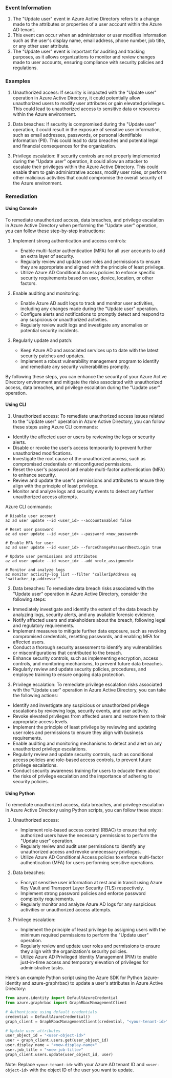 
### Event Information

1. The "Update user" event in Azure Active Directory refers to a change made to the attributes or properties of a user account within the Azure AD tenant.
2. This event can occur when an administrator or user modifies information such as the user's display name, email address, phone number, job title, or any other user attribute.
3. The "Update user" event is important for auditing and tracking purposes, as it allows organizations to monitor and review changes made to user accounts, ensuring compliance with security policies and regulations.


### Examples

1. Unauthorized access: If security is impacted with the "Update user" operation in Azure Active Directory, it could potentially allow unauthorized users to modify user attributes or gain elevated privileges. This could lead to unauthorized access to sensitive data or resources within the Azure environment.

2. Data breaches: If security is compromised during the "Update user" operation, it could result in the exposure of sensitive user information, such as email addresses, passwords, or personal identifiable information (PII). This could lead to data breaches and potential legal and financial consequences for the organization.

3. Privilege escalation: If security controls are not properly implemented during the "Update user" operation, it could allow an attacker to escalate their privileges within the Azure Active Directory. This could enable them to gain administrative access, modify user roles, or perform other malicious activities that could compromise the overall security of the Azure environment.

### Remediation

#### Using Console

To remediate unauthorized access, data breaches, and privilege escalation in Azure Active Directory when performing the "Update user" operation, you can follow these step-by-step instructions:

1. Implement strong authentication and access controls:
   - Enable multi-factor authentication (MFA) for all user accounts to add an extra layer of security.
   - Regularly review and update user roles and permissions to ensure they are appropriate and aligned with the principle of least privilege.
   - Utilize Azure AD Conditional Access policies to enforce specific security requirements based on user, device, location, or other factors.

2. Enable auditing and monitoring:
   - Enable Azure AD audit logs to track and monitor user activities, including any changes made during the "Update user" operation.
   - Configure alerts and notifications to promptly detect and respond to any suspicious or unauthorized activities.
   - Regularly review audit logs and investigate any anomalies or potential security incidents.

3. Regularly update and patch:
   - Keep Azure AD and associated services up to date with the latest security patches and updates.
   - Implement a robust vulnerability management program to identify and remediate any security vulnerabilities promptly.

By following these steps, you can enhance the security of your Azure Active Directory environment and mitigate the risks associated with unauthorized access, data breaches, and privilege escalation during the "Update user" operation.

#### Using CLI

1. Unauthorized access: To remediate unauthorized access issues related to the "Update user" operation in Azure Active Directory, you can follow these steps using Azure CLI commands:

- Identify the affected user or users by reviewing the logs or security alerts.
- Disable or revoke the user's access temporarily to prevent further unauthorized modifications.
- Investigate the root cause of the unauthorized access, such as compromised credentials or misconfigured permissions.
- Reset the user's password and enable multi-factor authentication (MFA) to enhance security.
- Review and update the user's permissions and attributes to ensure they align with the principle of least privilege.
- Monitor and analyze logs and security events to detect any further unauthorized access attempts.

Azure CLI commands:
```
# Disable user account
az ad user update --id <user_id> --accountEnabled false

# Reset user password
az ad user update --id <user_id> --password <new_password>

# Enable MFA for user
az ad user update --id <user_id> --forceChangePasswordNextLogin true

# Update user permissions and attributes
az ad user update --id <user_id> --add <role_assignment>

# Monitor and analyze logs
az monitor activity-log list --filter "callerIpAddress eq '<attacker_ip_address>'"
```

2. Data breaches: To remediate data breach risks associated with the "Update user" operation in Azure Active Directory, consider the following steps:

- Immediately investigate and identify the extent of the data breach by analyzing logs, security alerts, and any available forensic evidence.
- Notify affected users and stakeholders about the breach, following legal and regulatory requirements.
- Implement measures to mitigate further data exposure, such as revoking compromised credentials, resetting passwords, and enabling MFA for affected users.
- Conduct a thorough security assessment to identify any vulnerabilities or misconfigurations that contributed to the breach.
- Enhance security controls, such as implementing encryption, access controls, and monitoring mechanisms, to prevent future data breaches.
- Regularly review and update security policies, procedures, and employee training to ensure ongoing data protection.

3. Privilege escalation: To remediate privilege escalation risks associated with the "Update user" operation in Azure Active Directory, you can take the following actions:

- Identify and investigate any suspicious or unauthorized privilege escalations by reviewing logs, security events, and user activity.
- Revoke elevated privileges from affected users and restore them to their appropriate access levels.
- Implement the principle of least privilege by reviewing and updating user roles and permissions to ensure they align with business requirements.
- Enable auditing and monitoring mechanisms to detect and alert on any unauthorized privilege escalations.
- Regularly review and update security controls, such as conditional access policies and role-based access controls, to prevent future privilege escalations.
- Conduct security awareness training for users to educate them about the risks of privilege escalation and the importance of adhering to security policies.

#### Using Python

To remediate unauthorized access, data breaches, and privilege escalation in Azure Active Directory using Python scripts, you can follow these steps:

1. Unauthorized access:
   - Implement role-based access control (RBAC) to ensure that only authorized users have the necessary permissions to perform the "Update user" operation.
   - Regularly review and audit user permissions to identify any unauthorized access and revoke unnecessary privileges.
   - Utilize Azure AD Conditional Access policies to enforce multi-factor authentication (MFA) for users performing sensitive operations.

2. Data breaches:
   - Encrypt sensitive user information at rest and in transit using Azure Key Vault and Transport Layer Security (TLS) respectively.
   - Implement strong password policies and enforce password complexity requirements.
   - Regularly monitor and analyze Azure AD logs for any suspicious activities or unauthorized access attempts.

3. Privilege escalation:
   - Implement the principle of least privilege by assigning users with the minimum required permissions to perform the "Update user" operation.
   - Regularly review and update user roles and permissions to ensure they align with the organization's security policies.
   - Utilize Azure AD Privileged Identity Management (PIM) to enable just-in-time access and temporary elevation of privileges for administrative tasks.

Here's an example Python script using the Azure SDK for Python (azure-identity and azure-graphrbac) to update a user's attributes in Azure Active Directory:

```python
from azure.identity import DefaultAzureCredential
from azure.graphrbac import GraphRbacManagementClient

# Authenticate using default credentials
credential = DefaultAzureCredential()
graph_client = GraphRbacManagementClient(credential, "<your-tenant-id>")

# Update user attributes
user_object_id = "<user-object-id>"
user = graph_client.users.get(user_object_id)
user.display_name = "<new-display-name>"
user.job_title = "<new-job-title>"
graph_client.users.update(user_object_id, user)
```

Note: Replace `<your-tenant-id>` with your Azure AD tenant ID and `<user-object-id>` with the object ID of the user you want to update.

